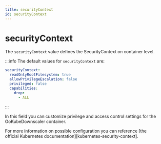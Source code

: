 ```yaml
---
title: securityContext
id: securityContext
---
```


# securityContext

The `securityContext` value defines the SecurityContext on container level.

:::info
The default values for `securityContext` are:

```yaml
securityContext:
  readOnlyRootFilesystem: true
  allowPrivilegeEscalation: false
  privileged: false
  capabilities:
    drop:
      - ALL
```

:::

In this field you can customize privilege and access control settings for the GoKubeDownscaler container.

For more information on possible configuration you can reference [the official Kubernetes documentation][kubernetes-security-context].
